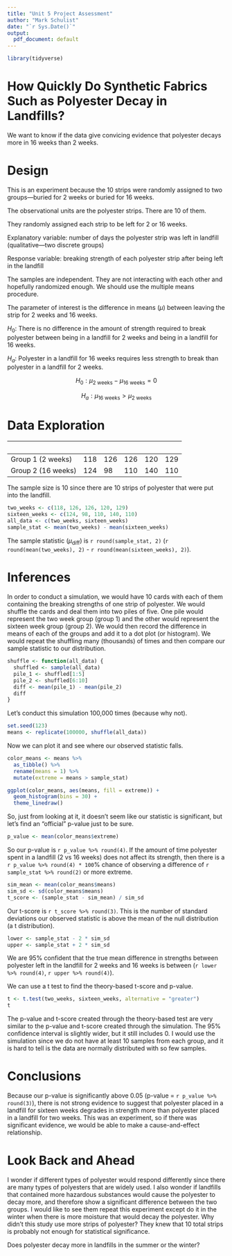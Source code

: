 ```yaml
---
title: "Unit 5 Project Assessment"
author: "Mark Schulist"
date: "`r Sys.Date()`"
output:
  pdf_document: default
---
```


```r
library(tidyverse)
```


# How Quickly Do Synthetic Fabrics Such as Polyester Decay in Landfills?

We want to know if the data give convicing evidence that polyester decays more in 16 weeks than 2 weeks. 

# Design

This is an experiment because the 10 strips were randomly assigned to two groups---buried for 2 weeks or buried for 16 weeks. 

The observational units are the polyester strips. There are 10 of them. 

They randomly assigned each strip to be left for 2 or 16 weeks. 

Explanatory variable: number of days the polyester strip was left in landfill (qualitative---two discrete groups)

Response variable: breaking strength of each polyester strip after being left in the landfill

The samples are independent. They are not interacting with each other and hopefully randomized enough. We should use the multiple means procedure. 

The parameter of interest is the difference in means ($\mu$) between leaving the strip for 2 weeks and 16 weeks. 

$H_0$: There is no difference in the amount of strength required to break polyester between being in a landfill for 2 weeks and being in a landfill for 16 weeks. 

$H_a$: Polyester in a landfill for 16 weeks requires less strength to break than polyester in a landfill for 2 weeks. 

$$
H_0: \mu_{2\text{ weeks}} - \mu_{16\text{ weeks}} = 0
$$

$$
H_a: \mu_{16\text{ weeks}} > \mu_{2\text{ weeks}}
$$

# Data Exploration

| &nbsp;             | &nbsp; | &nbsp; | &nbsp; | &nbsp; |  &nbsp; |
|--------------------|-----|-----|-----|-----|-----|
|  Group 1 (2 weeks) | 118 | 126 | 126 | 120 | 129 |
| Group 2 (16 weeks) | 124 |  98 | 110 | 140 | 110 |

The sample size is 10 since there are 10 strips of polyester that were put into the landfill. 


```r
two_weeks <- c(118, 126, 126, 120, 129)
sixteen_weeks <- c(124, 98, 110, 140, 110)
all_data <- c(two_weeks, sixteen_weeks)
sample_stat <- mean(two_weeks) - mean(sixteen_weeks)
```

The sample statistic ($\mu_{\text{diff}}$) is `r round(sample_stat, 2)` (`r round(mean(two_weeks), 2)` - `r round(mean(sixteen_weeks), 2)`). 

# Inferences

In order to conduct a simulation, we would have 10 cards with each of them containing the breaking strengths of one strip of polyester. We would shuffle the cards and deal them into two piles of five. One pile would represent the two week group (group 1) and the other would represent the sixteen week group (group 2). We would then record the difference in means of each of the groups and add it to a dot plot (or histogram). We would repeat the shuffling many (thousands) of times and then compare our sample statistic to our distribution. 

```r
shuffle <- function(all_data) {
  shuffled <- sample(all_data)
  pile_1 <- shuffled[1:5]
  pile_2 <- shuffled[6:10]
  diff <- mean(pile_1) - mean(pile_2)
  diff
}
```

Let's conduct this simulation 100,000 times (because why not). 

```r
set.seed(123)
means <- replicate(100000, shuffle(all_data))
```

Now we can plot it and see where our observed statistic falls.

```r
color_means <- means %>% 
  as_tibble() %>% 
  rename(means = 1) %>% 
  mutate(extreme = means > sample_stat)

ggplot(color_means, aes(means, fill = extreme)) +
  geom_histogram(bins = 30) +
  theme_linedraw()
```

So, just from looking at it, it doesn't seem like our statistic is significant, but let's find an "official" p-value just to be sure. 

```r
p_value <- mean(color_means$extreme)
```

So our p-value is `r p_value %>% round(4)`. If the amount of time polyester spent in a landfill (2 vs 16 weeks) does not affect its strength, then there is a `r p_value %>% round(4) * 100`% chance of observing a difference of `r sample_stat %>% round(2)` or more extreme. 

```r
sim_mean <- mean(color_means$means)
sim_sd <- sd(color_means$means)
t_score <- (sample_stat - sim_mean) / sim_sd
```

Our t-score is `r t_score %>% round(3)`. This is the number of standard deviations our observed statistic is above the mean of the null distribution (a t distribution). 

```r
lower <- sample_stat - 2 * sim_sd
upper <- sample_stat + 2 * sim_sd
```

We are 95% confident that the true mean difference in strengths between polyester left in the landfill for 2 weeks and 16 weeks is between (`r lower %>% round(4)`, `r upper %>% round(4)`). 

We can use a t test to find the theory-based t-score and p-value. 

```r
t <- t.test(two_weeks, sixteen_weeks, alternative = "greater")
t
```

The p-value and t-score created through the theory-based test are very similar to the p-value and t-score created through the simulation. The 95% confidence interval is slightly wider, but it still includes 0. I would use the simulation since we do not have at least 10 samples from each group, and it is hard to tell is the data are normally distributed with so few samples. 

# Conclusions

Because our p-value is significantly above 0.05 (p-value = `r p_value %>% round(3)`), there is not strong evidence to suggest that polyester placed in a landfill for sixteen weeks degrades in strength more than polyester placed in a landfill for two weeks. This was an experiment, so if there was significant evidence, we would be able to make a cause-and-effect relationship. 

# Look Back and Ahead

I wonder if different types of polyester would respond differently since there are many types of polyesters that are widely used. I also wonder if landfills that contained more hazardous substances would cause the polyester to decay more, and therefore show a significant difference between the two groups. I would like to see them repeat this experiment except do it in the winter when there is more moisture that would decay the polyester. Why didn't this study use more strips of polyester? They knew that 10 total strips is probably not enough for statistical significance. 

Does polyester decay more in landfills in the summer or the winter?
